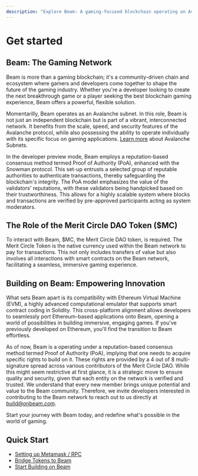 ```yaml
---
description: "Explore Beam: A gaming-focused blockchain operating on Avalanche, using a unique Proof of Authority system. Dive in to redefine gaming."
---
```


# Get started

## Beam: The Gaming Network

Beam is more than a gaming blockchain; it's a community-driven chain and ecosystem where gamers and developers come together to shape the future of the gaming industry. Whether you're a developer looking to create the next breakthrough game or a player seeking the best blockchain gaming experience, Beam offers a powerful, flexible solution.

Momentarilly, Beam operates as an Avalanche subnet. In this role, Beam is not just an independent blockchain but is part of a vibrant, interconnected network. It benefits from the scale, speed, and security features of the Avalanche protocol, while also possessing the ability to operate individually with its specific focus on gaming applications. [Learn more](https://docs.avax.network/learn/avalanche/subnets-overview) about Avalanche Subnets.

In the developer preview mode, Beam employs a reputation-based consensus method termed Proof of Authority (PoA), enhanced with the Snowman protocol. This set-up entrusts a selected group of reputable authorities to authenticate transactions, thereby safeguarding the blockchain's integrity. The PoA model emphasizes the value of the validators' reputations, with these validators being handpicked based on their trustworthiness. This allows for a highly scalable system where blocks and transactions are verified by pre-approved participants acting as system moderators.

## The Role of the Merit Circle DAO Token ($MC)

To interact with Beam, $MC, the Merit Circle DAO token, is required. The Merit Circle Token is the native currency used within the Beam network to pay for transactions. This not only includes transfers of value but also involves all interactions with smart contracts on the Beam network, facilitating a seamless, immersive gaming experience.

## Building on Beam: Empowering Innovation

What sets Beam apart is its compatibility with Ethereum Virtual Machine (EVM), a highly advanced computational emulator that supports smart contract coding in Solidity. This cross-platform alignment allows developers to seamlessly port Ethereum-based applications onto Beam, opening a world of possibilities in building immersive, engaging games. If you've previously developed on Ethereum, you'll find the transition to Beam effortless.

As of now, Beam is a operating under a reputation-based consensus method termed Proof of Authority (PoA), implying that one needs to acquire specific rights to build on it. These rights are provided by a 4 out of 8 multi-signature spread across various contributors of the Merit Circle DAO. While this might seem restrictive at first glance, it is a strategic move to ensure quality and security, given that each entity on the network is verified and trusted. We understand that every new member brings unique potential and value to the Beam community. Therefore, we invite developers interested in contributing to the Beam network to reach out to us directly at build@onbeam.com.

Start your journey with Beam today, and redefine what's possible in the world of gaming.

## Quick Start

- [Setting up Metamask / RPC](/chain/get-started/rpc)
- [Bridge Tokens to Beam](/chain/beam-ecosystem/bridge)
- [Start Building on Beam](/chain/builder/starter-guide)
